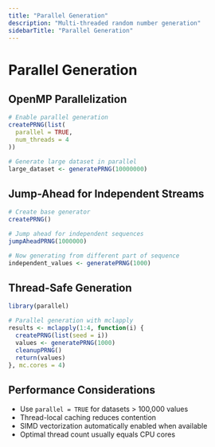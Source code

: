 ```yaml
---
title: "Parallel Generation"
description: "Multi-threaded random number generation"
sidebarTitle: "Parallel Generation"
---
```


# Parallel Generation

## OpenMP Parallelization

```r
# Enable parallel generation
createPRNG(list(
  parallel = TRUE,
  num_threads = 4
))

# Generate large dataset in parallel
large_dataset <- generatePRNG(10000000)
```

## Jump-Ahead for Independent Streams

```r
# Create base generator
createPRNG()

# Jump ahead for independent sequences
jumpAheadPRNG(1000000)

# Now generating from different part of sequence
independent_values <- generatePRNG(1000)
```

## Thread-Safe Generation

```r
library(parallel)

# Parallel generation with mclapply
results <- mclapply(1:4, function(i) {
  createPRNG(list(seed = i))
  values <- generatePRNG(1000)
  cleanupPRNG()
  return(values)
}, mc.cores = 4)
```

## Performance Considerations

- Use `parallel = TRUE` for datasets > 100,000 values
- Thread-local caching reduces contention
- SIMD vectorization automatically enabled when available
- Optimal thread count usually equals CPU cores
